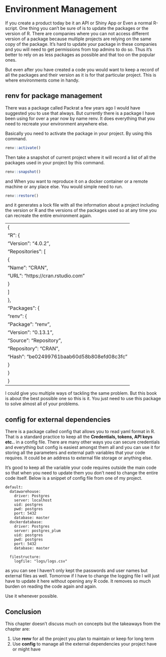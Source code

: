 # Environment Management {#envManagement}

If you create a product today be it an API or Shiny App or Even a normal R-script. One thing you can't be sure of is to update the packages or the version of R. There are companies where you can not access different version of a package because multiple projects are relying on the same copy of the package. It's hard to update your package in these companies and you will need to get permissions from top admins to do so. Thus it's better to rely on as less packages as possible and that too on the popular ones.

But even after you have created a code you would want to keep a record of all the packages and their version as it is for that particular project. This is where environments come in handy.

## renv for package management

There was a package called Packrat a few years ago I would have suggested you to use that always. But currently there is a package I have been using for over a year now by name renv. It does everything that you need to recreate your environment anywhere else.

Basically you need to activate the package in your project. By using this command.

```r

renv::activate()
```

Then take a snapshot of current project where it will record a list of all the packages used in your project by this command.

```r

renv::snapshot()
```

and When you want to reproduce it on a docker container or a remote machine or any place else. You would simple need to run.

```r

renv::restore()
```

and it generates a lock file with all the information about a project including the version or R and the versions of the packages used so at any time you can recreate the entire environment again.

---
{
  "R": {
    "Version": "4.0.2",
    "Repositories": [
      {
        "Name": "CRAN",
        "URL": "https://cran.rstudio.com"
      }
    ]
  },
  "Packages": {
    "renv": {
      "Package": "renv",
      "Version": "0.13.1",
      "Source": "Repository",
      "Repository": "CRAN",
      "Hash": "be02499761baab60d58b808efd08c3fc"
    }
  }
}
---

I could give you multiple ways of tackling the same problem. But this book is about the best possible one so this is it. You just need to use this package to solve almost all of your problems.

## config for external dependencies

There is a package called config that allows you to read yaml format in R. That is a standard practice to keep all the **Credentials, tokens, API keys etc..** in a config file. There are many other ways you can secure credentials and everything but config is easiest amongst them all and you can use it for storing all the parameters and external path variables that your code requires. It could be an address to external file storage or anything else.

It's good to keep all the variable your code requires outside the main code so that when you need to update them you don't need to change the entire code itself. Below is a snippet of config file from one of my project.


    default:
      datawarehouse:
        driver: Postgres
        server: localhost
        uid: postgres
        pwd: postgres
        port: 5432
        database: master
      dockerdatabase:
        driver: Postgres
        server: postgres_plum
        uid: postgres
        pwd: postgres
        port: 5432
        database: master

      filestructure:
        logfile: "logs/logs.csv"

as you can see I haven't only kept the passwords and user names but external files as well. Tomorrow if I have to change the logging file I will just have to update it here without opening any R code. It removes so much burden on reading the code again and again.

Use it whenever possible.

## Conclusion

This chapter doesn't discuss much on concepts but the takeaways from the chapter are:

1.  Use **renv** for all the project you plan to maintain or keep for long term
2.  Use **config** to manage all the external dependencies your project have or might have
